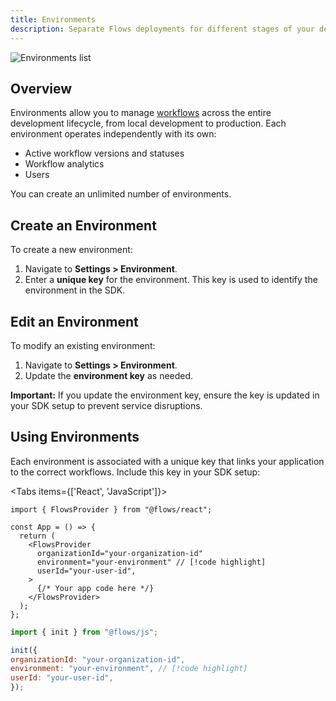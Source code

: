 ```yaml
---
title: Environments
description: Separate Flows deployments for different stages of your development lifecycle.
---
```


![Environments list](/environments.png)

## Overview

Environments allow you to manage [workflows](/workflows/overview) across the entire development lifecycle, from local development to production. Each environment operates independently with its own:

- Active workflow versions and statuses
- Workflow analytics
- Users

You can create an unlimited number of environments.

## Create an Environment

To create a new environment:

1. Navigate to **Settings > Environment**.
2. Enter a **unique key** for the environment. This key is used to identify the environment in the SDK.

## Edit an Environment

To modify an existing environment:

1. Navigate to **Settings > Environment**.
2. Update the **environment key** as needed.

**Important:** If you update the environment key, ensure the key is updated in your SDK setup to
prevent service disruptions.

## Using Environments

Each environment is associated with a unique key that links your application to the correct workflows. Include this key in your SDK setup:

<Tabs items={['React', 'JavaScript']}>

  <Tab>

```tsx title="layout.tsx" {7}
import { FlowsProvider } from "@flows/react";

const App = () => {
  return (
    <FlowsProvider
      organizationId="your-organization-id"
      environment="your-environment" // [!code highlight]
      userId="your-user-id",
    >
      {/* Your app code here */}
    </FlowsProvider>
  );
};
```

  </Tab>

  <Tab>
  
```js title="main.js"
import { init } from "@flows/js";

init({
organizationId: "your-organization-id",
environment: "your-environment", // [!code highlight]
userId: "your-user-id",
});

```

  </Tab>

</Tabs>
